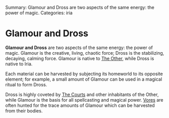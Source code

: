 Summary: Glamour and Dross are two aspects of the same energy: the power of magic.
Categories: iria

= Glamour and Dross =

'''Glamour and Dross''' are two aspects of the same energy: the power of magic.  Glamour is the creative, living, chaotic force; Dross is the stabilizing, decaying, calming force.  Glamour is native to [[The Other]], while Dross is native to Iria.

Each material can be harvested by subjecting its homeworld to its opposite element; for example, a small amount of Glamour can be used in a magical ritual to form Dross.

Dross is highly coveted by [[The Courts]] and other inhabitants of the Other, while Glamour is the basis for all spellcasting and magical power.  [[Vores]] are often hunted for the trace amounts of Glamour which can be harvested from their bodies.
